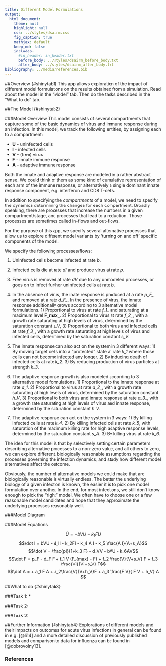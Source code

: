 ```yaml
---
title: Different Model Formulations
output:
  html_document:
    theme: null
    highlight: null
    css: ../styles/dsairm.css
    fig_caption: true
    mathjax: default 
    keep_md: false
    includes:
      #in_header: in_header.txt
      before_body: ../styles/dsairm_before_body.txt
      after_body: ../styles/dsairm_after_body.txt 
bibliography: ../media/references.bib
---
```


##Overview {#shinytab1}
This app allows exploration of the impact of different model formulations on the results obtained from a simulation. Read about the model in the "Model" tab. Then do the tasks described in the "What to do" tab.


##The Model {#shinytab2}

###Model Overview
This model consists of several compartments that capture some of the basic dynamics of virus and immune response during an infection. In this model, we track the following entities, by assigning each to a compartment:

* **U** - uninfected cells 
* **I** - infected cells
* **V** - (free) virus
* **F** - innate immune response
* **A** - adaptive immune response

Both the innate and adaptive response are modeled in a rather abstract sense. We could think of them as some kind of cumulative representation of each arm of the immune response, or alternatively a single dominant innate response component, e.g. interferon and CD8 T-cells. 

In addition to specifying the *compartments* of a model, we need to specify the dynamics determining the changes for each compartment. Broadly speaking, there are processes that increase the numbers in a given compartment/stage, and processes that lead to a reduction. Those processes are sometimes called in-flows and out-flows. 

For the purpose of this app, we specify several alternative processes that allow us to explore different model variants by 'turning on and off' specific components of the model.

We specify the following processes/flows: 

1. Uninfected cells become infected at rate _b_.
2. Infected cells die at rate _dI_ and produce virus at rate _p_.
3. Free virus is removed at rate _dV_ due to any unmodeled processes, or goes on to infect further uninfected cells at rate _b_. 

4. In the absence of virus, the inate response is produced at a rate *p_F_* and removed at a rate *d_F_*. In the presence of virus, the innate response additionally grows according to 3 alternative model formulations. 1) Proportional to virus at rate *f_1_* and saturating at a maximum level **F_max_**. 2) Proportional to virus at rate *f_2_*, with a growth rate saturating at high levels of virus, determined by the saturation constant *s_V*, 3) Proportional to both virus and infected cells at rate *f_3_*, with a growth rate saturating at high levels of virus and infected cells, determined by the saturation constant *s_V*.
5. The innate response can also act on the system in 3 different ways: 1) By moving target cells into a "protected" state at rate *k_1* where those cells can not become infected any longer. 2) By inducing death of infected cells at rate *k_2*. 3) By reducing production of virus particles at strength *k_3*.
6. The adaptive response growth is also modeled according to 3 alternative model formulations. 1) Proportional to the innate response at rate *a_1*. 2) Proportional to virus at rate *a_2_*, with a growth rate saturating at high levels of virus, determined by the saturation constant *h_V*, 3) Proportional to both virus and innate response at rate *a_3_*, with a growth rate saturating at high levels of virus and innate response, determined by the saturation constant *h_V*.
7. The adaptive response can act on the system in 3 ways: 1) By killing infected cells at rate *k_4*. 2) By killing infected cells at rate *k_5*, with saturation of the maximum killing rate for high adaptive response levels, determined by the saturation constant *s_A*. 3) By killing virus at rate *k_6*.

The idea for this model is that by selectively setting certain parameters describing alternative processes to a non-zero value, and all others to zero, we can explore different, biologically reasonable assumptions regarding the processes governing the infection dynamics, and study how different model alternatives affect the outcome.

Obviously, the number of alternative models we could make that are biologically reasonable is virtually endless. The better the underlying biology of a given infection is known, the easier it is to pick one model formulation over another. In the end, for most infections, we still don't know enough to pick the "right" model. We often have to choose one or a few reasonable model candidates and hope that they approximate the underlying processes reasonably well.

###Model Diagram



###Model Equations


$$\dot U = - bVU - k_1FU $$
$$\dot I = bVU - d_II - k_2FI - k_4 A I - k_5 \frac{A I}{A+s_A}$$
$$\dot V = \frac{pI}{1+k_3 F} - d_VV - bVU - k_6AV$$
$$\dot F = p_F - d_F F + f_1  V (F_{max} - F) + f_2  \frac{V}{V+s_V} F + f_3  \frac{VI}{VI+s_V} F$$
$$\dot A = + a_1 F A + a_2\frac{V}{V+h_V}F + a_3  \frac{F  V}{ F  V + h_V}  A $$


##What to do {#shinytab3}

###Task 1: 
*

###Task 2: 

###Task 3: 



##Further Information {#shinytab4}
Explorations of different models and their impacts on outcomes for acute virus infections in general can be found in e.g. [@li14] and a more detailed discussion of previously published models and comparison to data for influenza can be found in [@dobrovolny13]. 


### References


